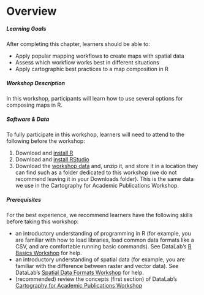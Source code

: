 # Overview {.unnumbered}

:::{.callout-note}
##### Learning Goals

After completing this chapter, learners should be able to:

* Apply popular mapping workflows to create maps with spatial data
* Assess which workflow works best in different situations
* Apply cartographic best practices to a map composition in R
:::

##### Workshop Description

In this workshop, participants will learn how to use several options for composing maps in R.

##### Software & Data

To fully participate in this workshop, learners will need to attend to the following before the workshop:

1. Download and [install R](https://cran.rstudio.com/)
1. Download and [install RStudio](https://posit.co/download/rstudio-desktop/)
1. Download the [workshop data](https://ucdavis.box.com/s/ozobvtvehgmsnfrizwb2darqfsoqmmgq) and, unzip it, and store it in a location they can find such as a folder dedicated to this workshop (we do not recommend leaving it in your Downloads folder). This is the same data we use in the Cartography for Academic Publications Workshop.

##### Prerequisites

For the best experience, we recommend learners have the following skills before taking this workshop:

* an introductory understanding of programming in R (for example, you are familiar with how to load libraries, load common data formats like a CSV, and are comfortable running basic commands). See DataLab's [R Basics Workshop](https://ucdavisdatalab.github.io/workshop_r_basics/) for help.
* an introductory understanding of spatial data (for example, you are familiar with the difference between raster and vector data). See DataLab's [Spatial Data Formats Workshop](https://ucdavisdatalab.github.io/workshop_spatial_data_formats/) for help.
* (recommended) review the concepts (first section) of DataLab's [Cartography for Academic Publications Workshop](https://github.com/MicheleTobias/Workshop-Cartography-Journal-Figures)
